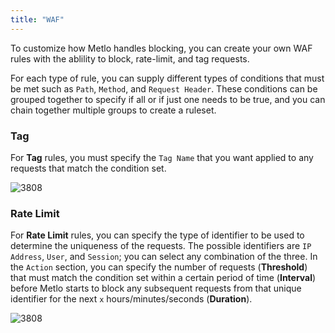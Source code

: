 ```yaml
---
title: "WAF"
---
```


To customize how Metlo handles blocking, you can create your own WAF rules with the ablility to block,
rate-limit, and tag requests.

For each type of rule, you can supply different types of conditions that must be met such as
`Path`, `Method`, and `Request Header`. These conditions can be grouped together to specify if all or
if just one needs to be true, and you can chain together multiple groups to create a ruleset.

### Tag

For **Tag** rules, you must specify the `Tag Name` that you want applied to any requests that match
the condition set.

![3808](/images/protection/waf-tag.png)

### Rate Limit

For **Rate Limit** rules, you can specify the type of identifier to be used to determine the uniqueness
of the requests. The possible identifiers are `IP Address`, `User`, and `Session`; you can select any
combination of the three. In the `Action` section, you can specify the number of requests (**Threshold**)
that must match the condition set within a certain period of time (**Interval**) before Metlo starts to block
any subsequent requests from that unique identifier for the next `x` hours/minutes/seconds (**Duration**).

![3808](/images/protection/waf-rate-limit.png)
